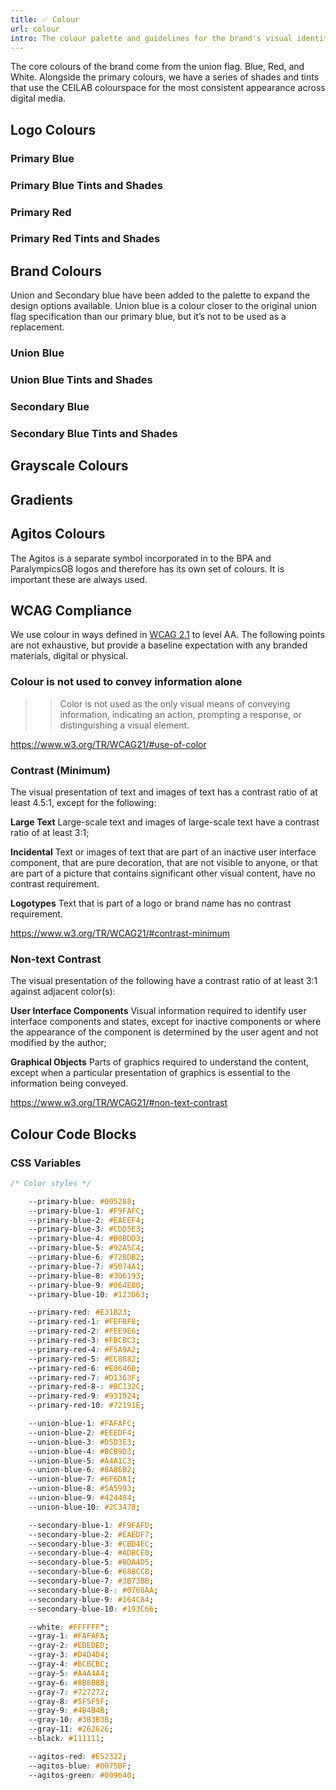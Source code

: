 ```yaml
---
title: ✅ Colour
url: colour
intro: The colour palette and guidelines for the brand's visual identity, ensuring that all colors used in the brand's materials are consistent and reflect the brand's values.
---
```



The core colours of the brand come from the union flag. Blue, Red, and White. Alongside the primary colours, we have a series of shades and tints that use the CEILAB colourspace for the most consistent appearance across digital media.

## Logo Colours

### Primary Blue

<Colour hex="005288" name="Primary Blue" pantone="301 C"/>

### Primary Blue Tints and Shades
<div class="stack-colours">
<Colour hex="F9FAFC" name="Primary Blue 1" />
<Colour hex="EAEEF4" name="Primary Blue 2" />
<Colour hex="CDD5E3" name="Primary Blue 3" />
<Colour hex="B0BDD3" name="Primary Blue 4" />
<Colour hex="92A5C4" name="Primary Blue 5" />
<Colour hex="728DB2" name="Primary Blue 6" />
<Colour hex="5074A1" name="Primary Blue 7" />
<Colour hex="306193" name="Primary Blue 8" />
<Colour hex="064E80" name="Primary Blue 9" />
<Colour hex="123D63" name="Primary Blue 10" />
</div>




### Primary Red

<Colour hex="E31B23" name="Primary Red" pantone="485 C"/>

### Primary Red Tints and Shades

<div class="stack-colours">
<Colour hex="FFF8F7" name="Primary Red 1" />
<Colour hex="FFE9E4" name="Primary Red 2" />
<Colour hex="FFC8BC" name="Primary Red 3" />
<Colour hex="FFA595" name="Primary Red 4" />
<Colour hex="FB806E" name="Primary Red 5" />
<Colour hex="F05647" name="Primary Red 6" />
<Colour hex="E01B23" name="Primary Red 7" />
<Colour hex="B91F1F" name="Primary Red 8" />
<Colour hex="901F1A" name="Primary Red 9" />
<Colour hex="701C17" name="Primary Red 10" />
</div>

## Brand Colours

Union and Secondary blue have been added to the palette to expand the design options available. Union blue is a colour closer to the original union flag specification than our primary blue, but it’s not to be used as a replacement.

### Union Blue

<Colour hex="0d034c" name="Union Blue" pantone="274 C"/>

### Union Blue Tints and Shades

<div class="stack-colours">
<Colour hex="FAFAFB" name="Union Blue 1" small />
<Colour hex="EFECF3" name="Union Blue 2" small/>
<Colour hex="D8D2E1" name="Union Blue 3" small/>
<Colour hex="C1B8CF" name="Union Blue 4" small/>
<Colour hex="AB9FBE" name="Union Blue 5" small/>
<Colour hex="9384AC" name="Union Blue 6" small/>
<Colour hex="7B6A99" name="Union Blue 7" small/>
<Colour hex="68568A" name="Union Blue 8" small/>
<Colour hex="54407B" name="Union Blue 9" small/>
<Colour hex="43306E" name="Union Blue 10" small/>
<Colour hex="2b1a5d" name="Union Blue 11" small/>
<Colour hex="0d034c" name="Union Blue" pantone="274 C" small/>
</div>

### Secondary Blue

<Colour hex="56ABEC" name="Secondary Blue" pantone="284 C"/>

### Secondary Blue Tints and Shades

<div class="stack-colours">
<Colour hex="F7FAFE" name="Secondary Blue 1" />
<Colour hex="E4EFFC" name="Secondary Blue 2" />
<Colour hex="BBD7F7" name="Secondary Blue 3" />
<Colour hex="8EC1F2" name="Secondary Blue 4" />
<Colour hex="56ABEC" name="Secondary Blue 5" />
<Colour hex="4091CD" name="Secondary Blue 6" />
<Colour hex="3877A7" name="Secondary Blue 7" />
<Colour hex="326389" name="Secondary Blue 8" />
<Colour hex="2B4E6B" name="Secondary Blue 9" />
<Colour hex="243D53" name="Secondary Blue 10" />
</div>

## Grayscale Colours

<Colour hex="FFFFFF" name="White" pantone="White"/>

<div class="stack-colours">
<Colour hex="FAFAFA" name="Gray 1" />
<Colour hex="EDEDED" name="Gray 2" />
<Colour hex="D4D4D4" name="Gray 3" />
<Colour hex="BCBCBC" name="Gray 4" />
<Colour hex="A4A4A4" name="Gray 5" />
<Colour hex="8B8B8B" name="Gray 6" />
<Colour hex="727272" name="Gray 7" />
<Colour hex="5F5F5F" name="Gray 8" />
<Colour hex="4B4B4B" name="Gray 9" />
<Colour hex="3B3B3B" name="Gray 10" />
<Colour hex="262626" name="Gray 11" />
<Colour hex="111111" name="Black" pantone="Black" />
</div>


## Gradients
<Gradient from="1E3259" to="3E63AF" name="Primary Blue Gradient" />
<Gradient from="E31B23" to="D1363F" name="Primary Red Gradient" />
<Gradient from="0166B4" to="01A2EB" name="Secondary Blue Gradient" />
<Gradient from="0D034C" to="2F2475" name="Union Blue Gradient" />



## Agitos Colours

The Agitos is a separate symbol incorporated in to the BPA and ParalympicsGB logos and therefore has its own set of colours. It is important these are always used.

<div class="frame spaced">
    <Imag src={img2} alt="Agitos Symbol." format="svg" />
</div>

<Colour hex="F0252D" name="Paralympic Red" pantone="192" />
<Colour hex="0078D0" name="Paralympic Blue" pantone="3005" />
<Colour hex="00A651" name="Paralympic Green" pantone="355" />





## WCAG Compliance

We use colour in ways defined in [WCAG 2.1](https://www.w3.org/TR/WCAG21/) to level AA. The following points are not exhaustive, but provide a baseline expectation with any branded materials, digital or physical.

### Colour is not used to convey information alone

>> Color is not used as the only visual means of conveying information, indicating an action, prompting a response, or distinguishing a visual element.

https://www.w3.org/TR/WCAG21/#use-of-color

### Contrast (Minimum)

The visual presentation of text and images of text has a contrast ratio of at least 4.5:1, except for the following:

**Large Text**
Large-scale text and images of large-scale text have a contrast ratio of at least 3:1;

**Incidental**
Text or images of text that are part of an inactive user interface component, that are pure decoration, that are not visible to anyone, or that are part of a picture that contains significant other visual content, have no contrast requirement.

**Logotypes**
Text that is part of a logo or brand name has no contrast requirement.

https://www.w3.org/TR/WCAG21/#contrast-minimum


### Non-text Contrast

The visual presentation of the following have a contrast ratio of at least 3:1 against adjacent color(s):

**User Interface Components**
Visual information required to identify user interface components and states, except for inactive components or where the appearance of the component is determined by the user agent and not modified by the author;

**Graphical Objects**
Parts of graphics required to understand the content, except when a particular presentation of graphics is essential to the information being conveyed.

https://www.w3.org/TR/WCAG21/#non-text-contrast



## Colour Code Blocks

### CSS Variables

``` css
/* Color styles */

	--primary-blue: #005288;
	--primary-blue-1: #F9FAFC;
	--primary-blue-2: #EAEEF4;
	--primary-blue-3: #CDD5E3;
	--primary-blue-4: #B0BDD3;
	--primary-blue-5: #92A5C4;
	--primary-blue-6: #728DB2;
	--primary-blue-7: #5074A1;
	--primary-blue-8: #306193;
	--primary-blue-9: #064E80;
	--primary-blue-10: #123D63;

	--primary-red: #E31B23;
	--primary-red-1: #FEF8F8;
	--primary-red-2: #FEE9E6;
	--primary-red-3: #FBCBC3;
	--primary-red-4: #F5A9A2;
	--primary-red-5: #EC8882;
	--primary-red-6: #E06460;
	--primary-red-7: #D1363F;
	--primary-red-8-: #BC132C;
	--primary-red-9: #931924;
	--primary-red-10: #72191E;

	--union-blue-1: #FAFAFC;
	--union-blue-2: #EEEDF4;
	--union-blue-3: #D5D3E3;
	--union-blue-4: #BCB9D3;
	--union-blue-5: #A4A1C3;
	--union-blue-6: #8A86B2;
	--union-blue-7: #6F6DA1;
	--union-blue-8: #5A5993;
	--union-blue-9: #424484;
	--union-blue-10: #2C3478;

	--secondary-blue-1: #F9FAFD;
	--secondary-blue-2: #EAEDF7;
	--secondary-blue-3: #CBD4EC;
	--secondary-blue-4: #ADBCE0;
	--secondary-blue-5: #8DA4D5;
	--secondary-blue-6: #688CC8;
	--secondary-blue-7: #3B73BB;
	--secondary-blue-8-: #0768AA;
	--secondary-blue-9: #164C84;
	--secondary-blue-10: #193C66;

	--white: #FFFFFF";
	--gray-1: #FAFAFA;
	--gray-2: #EDEDED;
	--gray-3: #D4D4D4;
	--gray-4: #BCBCBC;
	--gray-5: #A4A4A4;
	--gray-6: #8B8B8B;
	--gray-7: #727272;
	--gray-8: #5F5F5F;
	--gray-9: #4B4B4B;
	--gray-10: #3B3B3B;
	--gray-11: #262626;
	--black: #111111;

	--agitos-red: #E52322;
	--agitos-blue: #0075BF;
	--agitos-green: #009640;

```


